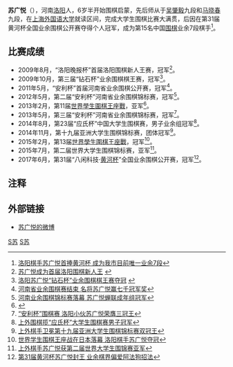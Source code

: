 '''苏广悦'''（{{bd|1992年|2月11日||}}），河南[[洛阳|洛阳]]人，6岁半开始围棋启蒙，先后师从于[[吴肇毅|吴肇毅]]九段和[[马晓春|马晓春]]九段，在[[上海外国语大学|上海外国语大学]]就读区间，完成大学生围棋比赛大满贯，后因在第31届黄河杯全国业余围棋公开赛夺得个人冠军，成为第15名中国[[围棋|围棋]]业余7段棋手<ref>[http://news.lyd.com.cn/system/2017/06/03/030312072.shtml 洛阳棋手苏广悦首捧黄河杯 成为我市目前唯一业余7段]</ref>。

== 比赛成绩 ==
* 2009年8月，“洛阳晚报杯”首届洛阳围棋新人王赛，冠军<ref>[http://news.lyd.com.cn/system/2009/08/17/000678323.shtml 苏广悦成为首届洛阳围棋新人王] {{webarchive|url=https://web.archive.org/web/20160105172531/http://news.lyd.com.cn/system/2009/08/17/000678323.shtml |date=2016-01-05 }}</ref>。
* 2009年10月，第三届“钻石杯”业余围棋棋王赛，冠军<ref>[http://news.lyd.com.cn/system/2009/10/09/000706535.shtml 洛阳苏广悦“钻石杯”业余围棋棋王赛夺冠] {{webarchive|url=https://web.archive.org/web/20160105165014/http://news.lyd.com.cn/system/2009/10/09/000706535.shtml |date=2016-01-05 }}</ref>。
* 2011年5月，“安利杯”首届河南省业余围棋公开赛，冠军<ref>[http://sports.sohu.com/20110503/n280478070.shtml 河南省业余围棋赛结束 名将苏广悦赢七千冠军奖]</ref>。
* 2012年5月，第二届“安利杯”河南省业余围棋锦标赛，冠军<ref>[http://sports.sohu.com/20120503/n342250442.shtml 河南业余围棋锦标赛落幕 苏广悦蝉联成年组冠军]</ref>。
* 2013年2月，第11届[[世界學生圍棋王座戰|世界學生圍棋王座戰]]，亚军<ref>{{Cite web |url=http://weiqi.sports.tom.com/2013-02-28/00UP/06221234.html |title=世界学生围棋王座战韩国金有焕夺冠 中国苏广悦屈居亚军 |access-date=2015-12-27 |archive-url=https://web.archive.org/web/20160304190429/http://weiqi.sports.tom.com/2013-02-28/00UP/06221234.html |archive-date=2016-03-04 |dead-url=yes }}</ref>。
* 2013年5月，第三届“安利杯”河南省业余围棋锦标赛，冠军<ref>[http://henan.qq.com/a/20130502/000074.htm “安利杯”围棋赛 洛阳小伙苏广悦荣膺三冠王]</ref>。
* 2014年8月，第23届“应氏杯”中国大学生围棋赛，男子业余组冠军<ref>[http://shanghai.eol.cn/shanghainews_5281/20140820/t20140820_1165861.shtml 上外围棋揽“应氏杯”大学生围棋赛男子冠军]</ref>。
* 2014年11月，第十九届亚洲大学生围棋锦标赛，团体冠军<ref>[http://info.shisu.edu.cn/4d/67/c70a19815/page.htm 上外棋手卫冕第十九届亚洲大学生围棋锦标赛双冠王]</ref>。
* 2015年2月，第13届[[世界學生圍棋王座戰|世界學生圍棋王座戰]]，冠军<ref>[http://news.lyd.com.cn/system/2015/02/27/010379136.shtml 世界学生围棋王座战在日本落幕 洛阳棋手苏广悦夺冠]</ref>。
* 2015年7月，第二届世界大学生围棋锦标赛，亚军<ref>[http://xiaobao.shisu.edu.cn/show_more.php?doc_id=4066 上外棋手苏广悦获第二届世界大学生围锦赛亚军]{{dead link|date=2018年4月 |bot=InternetArchiveBot |fix-attempted=yes }}</ref>。
* 2017年6月，第31届“八闲科技·[[黄河杯|黄河杯]]”全国业余围棋公开赛，冠军<ref>[http://sports.sina.com.cn/go/2017-06-02/doc-ifyfuzny2646211.shtml 第31届黄河杯苏广悦封王 业余棋界偏爱阿法狗招法]</ref>。

== 注释 ==
<div class="references-small"><references/></div>

== 外部链接 ==
* [http://weibo.com/sssgggyyy 苏广悦的微博]

[[Category:中国围棋棋手|S苏]]
[[Category:洛阳人|S苏]]